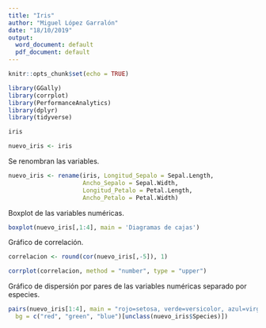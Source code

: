 ```yaml
---
title: "Iris"
author: "Miguel López Garralón"
date: "18/10/2019"
output:
  word_document: default
  pdf_document: default
---
```


```r
knitr::opts_chunk$set(echo = TRUE)
```

```r
library(GGally)
library(corrplot)
library(PerformanceAnalytics)
library(dplyr)
library(tidyverse)
```

```r
iris
```

```r
nuevo_iris <- iris
```

Se renombran las variables.

```r
nuevo_iris <- rename(iris, Longitud_Sepalo = Sepal.Length, 
                     Ancho_Sepalo = Sepal.Width, 
                     Longitud_Petalo = Petal.Length, 
                     Ancho_Petalo = Petal.Width)
```

Boxplot de las variables numéricas.

```r
boxplot(nuevo_iris[,1:4], main = 'Diagramas de cajas')
```

Gráfico de correlación.

```r
correlacion <- round(cor(nuevo_iris[,-5]), 1)

corrplot(correlacion, method = "number", type = "upper")
```

Gráfico de dispersión por pares de las variables numéricas separado por especies.

```r
pairs(nuevo_iris[1:4], main = "rojo=setosa, verde=versicolor, azul=virginica", pch = 21,
  bg = c("red", "green", "blue")[unclass(nuevo_iris$Species)])
```

